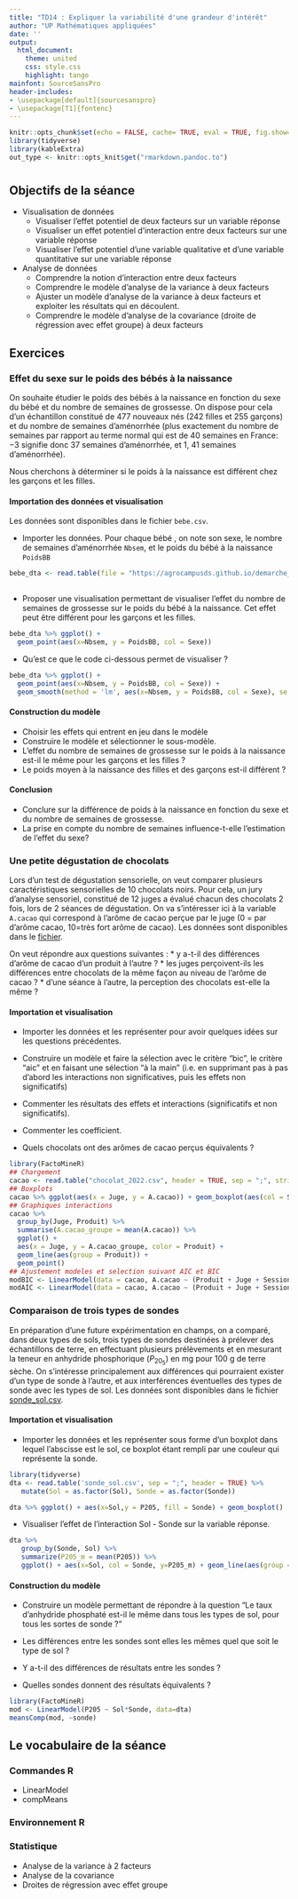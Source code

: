 ```yaml
---
title: "TD14 : Expliquer la variabilité d'une grandeur d'intérêt"
author: "UP Mathématiques appliquées"
date: ''
output:
  html_document:
    theme: united
    css: style.css
    highlight: tango
mainfont: SourceSansPro
header-includes:
- \usepackage[default]{sourcesanspro}
- \usepackage[T1]{fontenc}
---
```



```r
knitr::opts_chunk$set(echo = FALSE, cache= TRUE, eval = TRUE, fig.show='hide', message = FALSE, warning = FALSE, results = 'hide' )
library(tidyverse)
library(kableExtra)
out_type <- knitr::opts_knit$get("rmarkdown.pandoc.to")
```


# {.tabset .tabset-fade .tabset-pills}

##  Objectifs de la séance  

* Visualisation de données
  - Visualiser l'effet potentiel de deux facteurs sur un variable réponse
  - Visualiser un effet potentiel d'interaction entre deux facteurs sur une variable réponse 
  - Visualiser l'effet potentiel d'une variable qualitative et d'une variable quantitative sur une variable réponse
  
  
* Analyse de données
   - Comprendre la notion d'interaction entre deux facteurs
   - Comprendre le modèle d'analyse de la variance à deux facteurs
   - Ajuster un modèle d'analyse de la variance  à deux facteurs et exploiter les résultats qui en découlent.
   - Comprendre le modèle d'analyse de la covariance (droite de régression avec effet groupe) à deux facteurs
  
  
## Exercices 


### Effet du sexe sur le poids des bébés à la naissance
On souhaite étudier le poids des bébés à la naissance en fonction du sexe du bébé et du nombre de semaines de grossesse. On dispose pour cela d'un échantillon constitué de 477 nouveaux nés (242 filles et 255 garçons) et du nombre de semaines d'aménorrhée (plus exactement du nombre de semaines par rapport au terme normal qui est de 40 semaines en France: −3 signifie donc 37 semaines d'aménorrhée, et 1,  41 semaines d'aménorrhée).

Nous cherchons à déterminer si le poids à la naissance est différent chez les garçons et les filles.

#### Importation des données et visualisation

Les données sont disponibles dans le fichier `bebe.csv`.

* Importer les données. Pour chaque bébé , on note son sexe, le nombre de semaines d'aménorrhée `Nbsem`, et le poids du bébé à la naissance `PoidsBB`

```r
bebe_dta <- read.table(file = "https://agrocampusds.github.io/demarche_statistique/bebe.csv", header = TRUE, sep = ";", stringsAsFactors = TRUE) 
  
```

* Proposer une visualisation permettant de visualiser l'effet du nombre de semaines de grossesse sur le poids du bébé à la naissance. Cet effet peut être différent pour les garçons et les filles.

```r
bebe_dta %>% ggplot() +
  geom_point(aes(x=Nbsem, y = PoidsBB, col = Sexe))
```

* Qu'est ce que le code ci-dessous permet de visualiser ?

```r
bebe_dta %>% ggplot() +
  geom_point(aes(x=Nbsem, y = PoidsBB, col = Sexe)) + 
  geom_smooth(method = 'lm', aes(x=Nbsem, y = PoidsBB, col = Sexe), se = FALSE)
```


#### Construction du modèle

* Choisir les effets qui entrent en jeu dans le modèle
* Construire le modèle et sélectionner le sous-modèle.
* L'effet du nombre de semaines de grossesse sur le poids à la naissance est-il le même pour les garçons et les filles ?
* Le poids moyen à la naissance des filles et des garçons est-il différent ?

#### Conclusion

* Conclure sur la différence de poids à la naissance en fonction du sexe et du nombre de semaines de grossesse.
* La prise en compte du nombre de semaines influence-t-elle l'estimation de l'effet du sexe? 


###  Une petite dégustation de chocolats

Lors d'un test de dégustation sensorielle, on veut comparer plusieurs caractéristiques sensorielles de 10 chocolats noirs.
Pour cela, un jury d'analyse sensoriel, constitué de 12 juges a évalué chacun des chocolats 2 fois, lors de 2 séances de dégustation.
On va s'intéresser ici à la variable `A.cacao` qui correspond à l'arôme de cacao perçue par le juge (0 = par d'arôme cacao, 10=très fort arôme de cacao).
Les données sont disponibles dans le [fichier](https://agrocampusds.github.io/demarche_statistique/chocolat_2022.csv). 

On veut répondre aux questions suivantes :
* y a-t-il des différences d'arôme de cacao d'un produit à l'autre ?
* les juges perçoivent-ils les différences entre chocolats de la même façon au niveau de l'arôme de cacao ?
* d'une séance à l'autre, la perception des chocolats est-elle la même ?

#### Importation et visualisation

* Importer les données et les représenter pour avoir quelques idées sur les questions précédentes.

* Construire un modèle et faire la sélection avec le critère "bic", le critère "aic" et en faisant une sélection "à la main" (i.e. en supprimant pas à pas d'abord les interactions non significatives, puis les effets non significatifs)

* Commenter les résultats des effets et interactions (significatifs et non significatifs).

* Commenter les coefficient.

* Quels chocolats ont des arômes de cacao perçus équivalents ?

```r
library(FactoMineR)
## Chargement
cacao <- read.table("chocolat_2022.csv", header = TRUE, sep = ";", stringsAsFactors = TRUE)
## Boxplots
cacao %>% ggplot(aes(x = Juge, y = A.cacao)) + geom_boxplot(aes(col = Session))
## Graphiques interactions
cacao %>% 
  group_by(Juge, Produit) %>% 
  summarise(A.cacao_groupe = mean(A.cacao)) %>% 
  ggplot() +
  aes(x = Juge, y = A.cacao_groupe, color = Produit) +
  geom_line(aes(group = Produit)) +
  geom_point()
## Ajustement modeles et selection suivant AIC et BIC
modBIC <- LinearModel(data = cacao, A.cacao ~ (Produit + Juge + Session)^2, selection = "BIC")
modAIC <- LinearModel(data = cacao, A.cacao ~ (Produit + Juge + Session)^2, selection = "AIC")
```


###  Comparaison de trois types de sondes

En préparation d'une future expérimentation en champs,  on a comparé, dans deux types de sols, trois types de sondes destinées à prélever des échantillons de terre, en effectuant plusieurs prélèvements et en mesurant la teneur en anhydride phosphorique ($P_20_5$) en mg pour 100 g de terre sèche.  On s'intéresse principalement aux différences qui pourraient exister d'un type de sonde à l'autre, et aux interférences éventuelles des types de sonde avec les types de sol. Les données sont disponibles dans le fichier [sonde_sol.csv](https://agrocampusds.github.io/demarche_statistique/sonde_sol.csv).

#### Importation et visualisation

* Importer les données et les représenter sous forme d'un boxplot dans lequel l'abscisse est le sol, ce boxplot étant rempli par une couleur qui représente la sonde.

```r
library(tidyverse)
dta <- read.table('sonde_sol.csv', sep = ";", header = TRUE) %>% 
   mutate(Sol = as.factor(Sol), Sonde = as.factor(Sonde))

dta %>% ggplot() + aes(x=Sol,y = P205, fill = Sonde) + geom_boxplot() 

```
* Visualiser l'effet de l'interaction Sol - Sonde sur la variable réponse.

```r
dta %>% 
   group_by(Sonde, Sol) %>% 
   summarize(P205_m = mean(P205)) %>%
   ggplot() + aes(x=Sol, col = Sonde, y=P205_m) + geom_line(aes(group = Sonde)) + geom_point()
```

#### Construction du modèle

* Construire un modèle permettant de répondre à la question "Le taux d'anhydride phosphaté est-il le même dans tous les types de sol, pour tous les sortes de sonde ?"

* Les différences entre les sondes sont elles les mêmes quel que soit le type de sol ?

* Y a-t-il des différences de résultats entre les sondes ?

* Quelles sondes donnent des résultats équivalents ?

```r
library(FactoMineR)
mod <- LinearModel(P205 ~ Sol*Sonde, data=dta)
meansComp(mod, ~sonde)
```

## Le vocabulaire de la séance

### Commandes R
- LinearModel
- compMeans

### Environnement R


### Statistique 
- Analyse de la variance à 2 facteurs
- Analyse de la covariance
- Droites de régression avec effet groupe